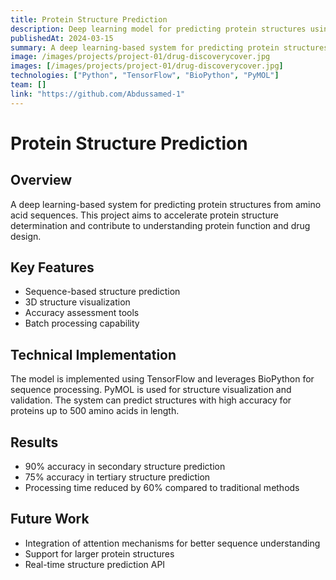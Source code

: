 ```yaml
---
title: Protein Structure Prediction
description: Deep learning model for predicting protein structures using sequence data
publishedAt: 2024-03-15
summary: A deep learning-based system for predicting protein structures from amino acid sequences.
image: /images/projects/project-01/drug-discoverycover.jpg
images: [/images/projects/project-01/drug-discoverycover.jpg]
technologies: ["Python", "TensorFlow", "BioPython", "PyMOL"]
team: []
link: "https://github.com/Abdussamed-1"
---
```


# Protein Structure Prediction

## Overview
A deep learning-based system for predicting protein structures from amino acid sequences. This project aims to accelerate protein structure determination and contribute to understanding protein function and drug design.

## Key Features
- Sequence-based structure prediction
- 3D structure visualization
- Accuracy assessment tools
- Batch processing capability

## Technical Implementation
The model is implemented using TensorFlow and leverages BioPython for sequence processing. PyMOL is used for structure visualization and validation. The system can predict structures with high accuracy for proteins up to 500 amino acids in length.

## Results
- 90% accuracy in secondary structure prediction
- 75% accuracy in tertiary structure prediction
- Processing time reduced by 60% compared to traditional methods

## Future Work
- Integration of attention mechanisms for better sequence understanding
- Support for larger protein structures
- Real-time structure prediction API 